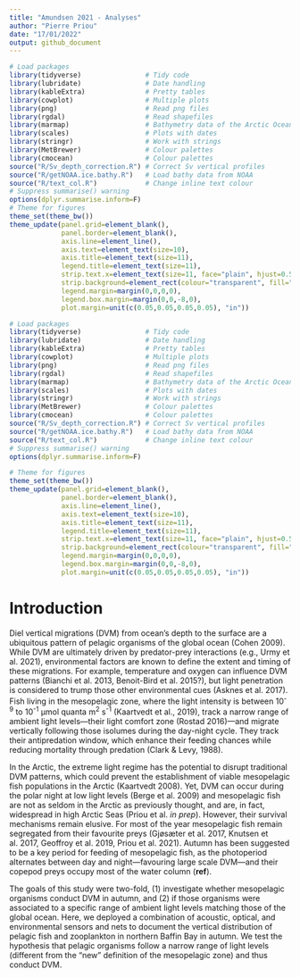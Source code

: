 ```yaml
---
title: "Amundsen 2021 - Analyses"
author: "Pierre Priou"
date: "17/01/2022"
output: github_document
---
```


```r
# Load packages
library(tidyverse)                # Tidy code
library(lubridate)                # Date handling
library(kableExtra)               # Pretty tables
library(cowplot)                  # Multiple plots
library(png)                      # Read png files
library(rgdal)                    # Read shapefiles
library(marmap)                   # Bathymetry data of the Arctic Ocean
library(scales)                   # Plots with dates
library(stringr)                  # Work with strings
library(MetBrewer)                # Colour palettes
library(cmocean)                  # Colour palettes
source("R/Sv_depth_correction.R") # Correct Sv vertical profiles
source("R/getNOAA.ice.bathy.R")   # Load bathy data from NOAA
source("R/text_col.R")            # Change inline text colour
# Suppress summarise() warning
options(dplyr.summarise.inform=F)
# Theme for figures
theme_set(theme_bw())
theme_update(panel.grid=element_blank(), 
             panel.border=element_blank(), 
             axis.line=element_line(),
             axis.text=element_text(size=10),
             axis.title=element_text(size=11),
             legend.title=element_text(size=11),
             strip.text.x=element_text(size=11, face="plain", hjust=0.5),
             strip.background=element_rect(colour="transparent", fill="transparent"),
             legend.margin=margin(0,0,0,0),
             legend.box.margin=margin(0,0,-8,0),
             plot.margin=unit(c(0.05,0.05,0.05,0.05), "in"))
```


```r
# Load packages
library(tidyverse)                # Tidy code
library(lubridate)                # Date handling
library(kableExtra)               # Pretty tables
library(cowplot)                  # Multiple plots
library(png)                      # Read png files
library(rgdal)                    # Read shapefiles
library(marmap)                   # Bathymetry data of the Arctic Ocean
library(scales)                   # Plots with dates
library(stringr)                  # Work with strings
library(MetBrewer)                # Colour palettes
library(cmocean)                  # Colour palettes
source("R/Sv_depth_correction.R") # Correct Sv vertical profiles
source("R/getNOAA.ice.bathy.R")   # Load bathy data from NOAA
source("R/text_col.R")            # Change inline text colour
# Suppress summarise() warning
options(dplyr.summarise.inform=F)
```

```r
# Theme for figures
theme_set(theme_bw())
theme_update(panel.grid=element_blank(), 
             panel.border=element_blank(), 
             axis.line=element_line(),
             axis.text=element_text(size=10),
             axis.title=element_text(size=11),
             legend.title=element_text(size=11),
             strip.text.x=element_text(size=11, face="plain", hjust=0.5),
             strip.background=element_rect(colour="transparent", fill="transparent"),
             legend.margin=margin(0,0,0,0),
             legend.box.margin=margin(0,0,-8,0),
             plot.margin=unit(c(0.05,0.05,0.05,0.05), "in"))
```

# Introduction

Diel vertical migrations (DVM) from ocean's depth to the surface are a ubiquitous pattern of pelagic organisms of the global ocean (Cohen 2009). While DVM are ultimately driven by predator-prey interactions (e.g., Urmy et al. 2021), environmental factors are known to define the extent and timing of these migrations. For example, temperature and oxygen can influence DVM patterns (Bianchi et al. 2013, Benoit-Bird et al. 2015?), but light penetration is considered to trump those other environmental cues (Asknes et al. 2017). Fish living in the mesopelagic zone, where the light intensity is between 10^-9^ to 10^-1^ μmol quanta m^2^ s^-1^ (Kaartvedt et al., 2019), track a narrow range of ambient light levels—their light comfort zone (Rostad 2016)—and migrate vertically following those isolumes during the day-night cycle. They track their antipredation window, which enhance their feeding chances while reducing mortality through predation (Clark & Levy, 1988). 

In the Arctic, the extreme light regime has the potential to disrupt traditional DVM patterns, which could prevent the establishment of viable mesopelagic fish populations in the Arctic (Kaartvedt 2008). Yet, DVM can occur during the polar night at low light levels (Berge et al. 2009) and mesopelagic fish are not as seldom in the Arctic as previously thought, and are, in fact, widespread in high Arctic Seas (Priou et al. *in prep*). However, their survival mechanisms remain elusive. For most of the year mesopelagic fish remain segregated from their favourite preys (Gjøsæter et al. 2017, Knutsen et al. 2017, Geoffroy et al. 2019, Priou et al. 2021). Autumn has been suggested to be a key period for feeding of mesopelagic fish, as the photoperiod alternates between day and night---favouring large scale DVM---and their copepod preys occupy most of the water column (**ref**).

The goals of this study were two-fold, (1) investigate whether mesopelagic organisms conduct DVM in autumn, and (2) if those organisms were associated to a specific range of ambient light levels matching those of the global ocean. Here, we deployed a combination of acoustic, optical, and environmental sensors and nets to document the vertical distribution of pelagic fish and zooplankton in northern Baffin Bay in autumn. We test the hypothesis that pelagic organisms follow a narrow range of light levels (different from the "new" definition of the mesopelagic zone) and thus conduct DVM.

